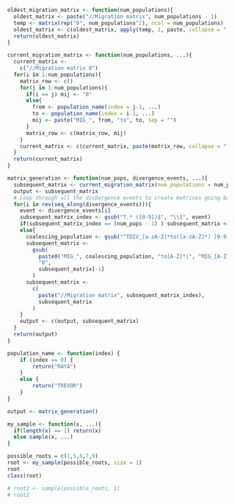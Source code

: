 ```r

oldest_migration_matrix <- function(num_populations){
  oldest_matrix <- paste("//Migration matrix", num_populations - 1)
  temp <- matrix(rep("0", num_populations^2), ncol = num_populations)
  oldest_matrix <- c(oldest_matrix, apply(temp, 1, paste, collapse = " "))
  return(oldest_matrix)
}

current_migration_matrix <- function(num_populations, ...){
  current_matrix <- 
    c("//Migration matrix 0")
  for(i in 1:num_populations){
    matrix_row <- c()
    for(j in 1:num_populations){
      if(i == j) mij <- "0"
      else{
        from <- population_name(index = j-1, ...)
        to <- population_name(index = i-1, ...)
        mij <- paste("MIG_", from, "to", to, sep = "")
      }
      matrix_row <- c(matrix_row, mij)
    }
    current_matrix <- c(current_matrix, paste(matrix_row, collapse = " "))
  }
  return(current_matrix)
}

matrix_generation <- function(num_pops, divergence_events, ...){
  subsequent_matrix <- current_migration_matrix(num_populations = num_pops, ...)
  output <- subsequent_matrix
  # Loop through all the divbergence events to create matrices going backward in time
  for(i in rev(seq_along(divergence_events))){
    event <- divergence_events[i]
    subsequent_matrix_index <- gsub("T.* ([0-9])$", "\\1", event)
    if(subsequent_matrix_index == (num_pops - 1) ) subsequent_matrix <- oldest_migration_matrix(num_pops)
    else{ 
      coalescing_population <- gsub("^TDIV_[a-zA-Z]*to([a-zA-Z]*) [0-9].*$", "\\1", event)
      subsequent_matrix <- 
        gsub(
          paste0("MIG_", coalescing_population, "to[A-Z]*|", "MIG_[A-Z]*to", coalescing_population), 
          "0", 
          subsequent_matrix[-1]
        )
      subsequent_matrix <- 
        c(
          paste("//Migration matrix", subsequent_matrix_index), 
          subsequent_matrix
        )
    }
    output <- c(output, subsequent_matrix)
  }
  return(output)
}

population_name <- function(index) {
    if (index == 0) {
        return("RAYA")
    }
    else {
        return("TREVOR")
    }
}

output <- matrix_generation()
```

```r
my_sample <- function(x, ...){
  if(length(x) == 1) return(x)
  else sample(x, ...)
}

possible_roots = c(1,5,6,7,9)
root <- my_sample(possible_roots, size = 1)
root
class(root)

# root2 <- sample(possible_roots, 1)
# root2
```